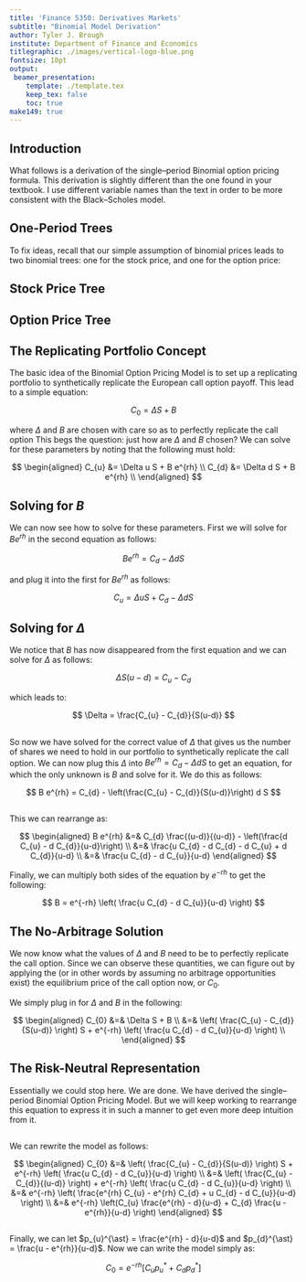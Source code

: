 ```yaml
---
title: 'Finance 5350: Derivatives Markets'
subtitle: "Binomial Model Derivation"
author: Tyler J. Brough
institute: Department of Finance and Economics 
titlegraphic: ./images/vertical-logo-blue.png
fontsize: 10pt
output:
 beamer_presentation:
    template: ./template.tex
    keep_tex: false
    toc: true
make149: true
---
```



## Introduction

What follows is a derivation of the single--period Binomial option pricing formula.
This derivation is slightly different than the one found in your textbook.  I use different variable names than the text in order
to be more consistent with the Black--Scholes model.


## One-Period Trees

To fix ideas, recall that our simple assumption of binomial prices leads to two
binomial trees: one for the stock price, and one for the option price:


## Stock Price Tree

\begin{center}
 \includegraphics[width=7cm,height=4cm]{images/Stock-Tree.png}
\end{center}


## Option Price Tree

\begin{center}
 \includegraphics[width=7cm,height=4cm]{images/Option-Tree.png}
\end{center}

## The Replicating Portfolio Concept

The basic idea of the Binomial Option Pricing Model is to set up a replicating portfolio to synthetically
replicate the European call option payoff. This lead to a simple equation:

$$
C_{0} = \Delta S + B
$$


where $\Delta$ and $B$ are chosen with care so as to perfectly replicate the call option\footnote{The same logic
applies for put options, so we can talk only about call options without loss of generality.} This begs the
question: just how are $\Delta$ and $B$ chosen? We can solve for these parameters by noting that the following
must hold:


$$
\begin{aligned}
C_{u} &= \Delta u S + B e^{rh} \\
C_{d} &= \Delta d S + B e^{rh} \\
\end{aligned}
$$


## Solving for $B$

We can now see how to solve for these parameters. First we will solve for $B e^{rh}$ in the second equation
as follows:

$$
B e^{rh} = C_{d} - \Delta d S
$$


and plug it into the first for $B e^{rh}$ as follows:


$$
C_{u} = \Delta u S + C_{d} - \Delta d S
$$


## Solving for $\Delta$ 

\medskip

We notice that $B$ has now disappeared from the first equation and we can solve for $\Delta$ as follows:

$$
\Delta S (u - d) = C_{u} - C_{d}
$$

\medskip

which leads to:

\medskip

$$
\Delta = \frac{C_{u} - C_{d}}{S(u-d)}
$$


## 

So now we have solved for the correct value of $\Delta$ that gives us the number of shares we need to hold
in our portfolio to synthetically replicate the call option.  We can now plug this $\Delta$ into
$B e^{rh} = C_{d} - \Delta dS$ to get an equation, for which the only unknown is $B$ and solve for it.
We do this as follows:


$$
B e^{rh} = C_{d} - \left(\frac{C_{u} - C_{d}}{S(u-d)}\right) d S
$$


## 

This we can rearrange as:

$$
\begin{aligned}
B e^{rh} &=& C_{d} \frac{(u-d)}{(u-d)} - \left(\frac{d C_{u} - d C_{d}}{u-d}\right) \\
         &=& \frac{u C_{d} - d C_{d} - d C_{u} + d C_{d}}{u-d} \\
         &=& \frac{u C_{d} - d C_{u}}{u-d}
\end{aligned}
$$

Finally, we can multiply both sides of the equation by $e^{-rh}$ to get the following:

$$
B = e^{-rh} \left( \frac{u C_{d} - d C_{u}}{u-d} \right)
$$


## The No-Arbitrage Solution

We now know what the values of $\Delta$ and $B$ need to be to perfectly replicate the call option. Since
we can observe these quantities, we can figure out by applying the \textbf{law of one price} (or in
other words by assuming no arbitrage opportunities exist) the equilibrium price of the call option
now, or $C_{0}$.

We simply plug in for $\Delta$ and $B$ in the following:

$$
\begin{aligned}
C_{0} &=& \Delta S + B \\
      &=& \left( \frac{C_{u} - C_{d}}{S(u-d)} \right) S + e^{-rh} \left( \frac{u C_{d} - d C_{u}}{u-d} \right) \\
\end{aligned}
$$


## The Risk-Neutral Representation 

Essentially we could stop here.  We are done.  We have derived the single--period Binomial Option Pricing Model. But
we will keep working to rearrange this equation to express it in such a manner to get even more deep intuition from it.

##

We can rewrite the model as follows:

$$
\begin{aligned}
C_{0} &=& \left( \frac{C_{u} - C_{d}}{S(u-d)} \right) S + e^{-rh} \left( \frac{u C_{d} - d C_{u}}{u-d} \right) \\
      &=& \left( \frac{C_{u} - C_{d}}{(u-d)} \right) + e^{-rh} \left( \frac{u C_{d} - d C_{u}}{u-d} \right) \\
      &=& e^{-rh} \left( \frac{e^{rh} C_{u} - e^{rh} C_{d} + u C_{d} - d C_{u}}{u-d} \right) \\
      &=& e^{-rh} \left(C_{u} \frac{e^{rh} - d}{u-d} + C_{d} \frac{u - e^{rh}}{u-d} \right)
\end{aligned}
$$


##

Finally, we can let $p_{u}^{\ast} = \frac{e^{rh} - d}{u-d}$ and $p_{d}^{\ast} = \frac{u - e^{rh}}{u-d}$. Now we can write the
model simply as:


$$
C_{0} = e^{-rh} \left[ C_{u} p_{u}^{\ast} + C_{d} p_{d}^{\ast} \right]
$$
